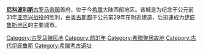 '''[[尼科波利斯|尼科波利斯]]'''[[古罗马帝国|古罗马帝国]]{{le|伊庇鲁斯行省|Epirus (Roman province)|旧伊庇鲁斯行省}}首府，位于今[[希腊|希腊]]大陆西部地区。该城是为纪念于公元前31年[[亚克兴战役|亚克兴战役]]的胜利，由[[奥古斯都|奥古斯都]]于公元前29年在附近建造，后迅速成为[[伊庇鲁斯地区|伊庇鲁斯地区]]的主要城市。

[[Category:古罗马殖民地|Category:古罗马殖民地]]
[[Category:前31年|Category:前31年]]
[[Category:希腊聚居故地|Category:希腊聚居故地]]
[[Category:古代伊庇鲁斯|Category:古代伊庇鲁斯]]
[[Category:希臘考古遺址|Category:希臘考古遺址]]
